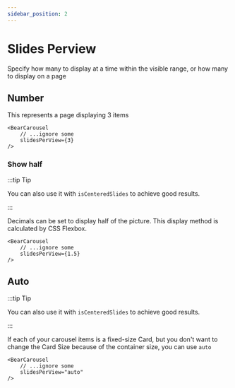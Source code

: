 ```yaml
---
sidebar_position: 2
---
```



# Slides Perview
Specify how many to display at a time within the visible range, or how many to display on a page

## Number
This represents a page displaying 3 items

```tsx
<BearCarousel 
    // ...ignore some 
    slidesPerView={3}
/>
```

<Carousel
    slidesPerView={3}
/>

### Show half

:::tip Tip

You can also use it with `isCenteredSlides` to achieve good results.

:::

Decimals can be set to display half of the picture. This display method is calculated by CSS Flexbox.





```tsx
<BearCarousel
    // ...ignore some
    slidesPerView={1.5}
/>
```


<Carousel
    slidesPerView={1.5}
/>



## Auto



:::tip Tip

You can also use it with `isCenteredSlides` to achieve good results.


:::


If each of your carousel items is a fixed-size Card, but you don't want to change the Card Size because of the container size, you can use `auto`

```tsx
<BearCarousel
    // ...ignore some 
    slidesPerView="auto"
/>
```


<Carousel
    data={imageData}
    slidesPerView="auto"
/>



